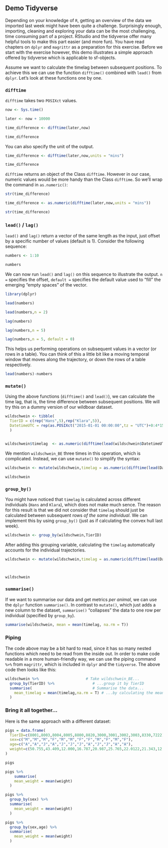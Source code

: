 ## Demo Tidyverse

Depending on your knowledge of `R`, getting an overview of the data we imported last week might have been quite a challenge. Surprisingly enough, importing, cleaning and exploring your data can be the most challenging, time consuming part of a project. RStudio and the tidyverse offer many helpful tools to make this part easier (and more fun). You have read chapters on `dplyr` and `magrittr` as a preparation for this exercise. Before we start with the exercise however, this demo illustrates a simple approach offered by tidyverse which is applicable to sf-objects.

Assume we want to calculate the timelag between subsequent positions. To achieve this we can use the function `difftime()` combined with `lead()` from `dplyr`. Let's look at these functions one by one.


### `difftime`

`difftime` takes two `POSIXct` values.


```r
now <- Sys.time()

later <- now + 10000

time_difference <- difftime(later,now)
```


```r
time_difference
```

You can also specify the unit of the output.

```r
time_difference <- difftime(later,now,units = "mins")
```

```r
time_difference
```


`difftime` returns an object of the Class `difftime`. However in our case, numeric values would be more handy than the Class `difftime`. So we'll wrap the command in `as.numeric()`:
```r
str(time_difference)
```



```r
time_difference <- as.numeric(difftime(later,now,units = "mins"))

str(time_difference)

```

### `lead()` / `lag()`


`lead()` and `lag()` return a vector of the same length as the input, just offset by a specific number of values (default is 1). Consider the following sequence:

```r
numbers <- 1:10

numbers
```

We can now run `lead()` and `lag()` on this sequence to illustrate the output. `n =` specifies the offset, `default =` specifies the default value used to "fill" the emerging "empty spaces" of the vector.

```r

library(dplyr)

lead(numbers)

lead(numbers,n = 2)

lag(numbers)

lag(numbers,n = 5)

lag(numbers,n = 5, default = 0)
```

This helps us performing operations on subsequent values in a vector (or rows in a table). You can think of this a little bit like a moving temporal window that moves along the trajectory, or down the rows of a table respectively.

```r
lead(numbers)-numbers
```


### `mutate()`

Using the above functions (`difftime()` and `lead()`), we can calculate the time lag, that is, the time difference between subsequent positions. We will try this on a dummy version of our wildboar dataset.

```r

wildschwein <- tibble(
  TierID = c(rep("Hans",5),rep("Klara",5)),
  DatetimeUTC = rep(as.POSIXct("2015-01-01 00:00:00",tz = "UTC")+0:4*15*60, 2)
  )


wildschwein$timelag  <- as.numeric(difftime(lead(wildschwein$DatetimeUTC), wildschwein$DatetimeUTC, units = "mins"))

```

We mention `wildschwein_BE` three times in this operation, which is complicated. Instead, we can use `mutate()` to simplify the syntax:

```r
wildschwein <- mutate(wildschwein,timelag = as.numeric(difftime(lead(DatetimeUTC),DatetimeUTC,units = "mins")))

wildschwein
```


### `group_by()`

You might have noticed that `timelag` is calculated across different individuals (`Hans` and `Klara`), which does not make much sence. 
The reason for this result is that we did not consider that `timelag` should just be calculated between subsequent rows *of the same individual*. We can implement this by using `group_by()` (just as if calculating the convex hull last week). 

```r
wildschwein <- group_by(wildschwein,TierID)
```

After adding this grouping variable, calculating the `timelag` automatically accounts for the individual trajectories.

```r
wildschwein <- mutate(wildschwein,timelag = as.numeric(difftime(lead(DatetimeUTC),DatetimeUTC,units = "mins")))



wildschwein
```



### `summarise()`

If we want to summarise our data and get metrics *per animal*, we can use the `dplyr` function `summarise()`. In contrast to `mutate()`, which just adds a new column to the dataset, `summarise()` "collapses" the data to one row per individual (specified by `group_by`).

```r
summarise(wildschwein, mean = mean(timelag, na.rm = T))
```

### Piping 


The code above may be a bit hard to read, since it has so many nested functions which need to be read from the inside out. In order to make code readable in a more human-friendly way, we can use the piping command `%>%` from `magrittr`, which is included in `dplyr` and the `tidyverse`. The above code then looks like this:

```r

wildschwein %>%                     # Take wildschwein_BE...
  group_by(TierID) %>%                 # ...group it by TierID
  summarise(                           # Summarise the data...
    mean_timelag = mean(timelag,na.rm = T) # ...by calculating the mean timelag
  )
```


### Bring it all together...

Here is the same approach with a different dataset:

```r
pigs = data.frame(
  TierID=c(8001,8003,8004,8005,8800,8820,3000,3001,3002,3003,8330,7222),
  sex=c("M","M","M","F","M","M","F","F","M","F","M","F"),
  age=c("A","A","J","A","J","J","J","A","J","J","A","A"),
  weight=c(50.755,43.409,12.000,16.787,20.987,25.765,22.0122,21.343,12.532,54.32,11.027,88.08)
)

pigs

pigs %>%
    summarise(         
    mean_weight = mean(weight)
  )

pigs %>%
  group_by(sex) %>%
  summarise(         
    mean_weight = mean(weight)
  )

pigs %>%
  group_by(sex,age) %>%
  summarise(         
    mean_weight = mean(weight)
  )

```


